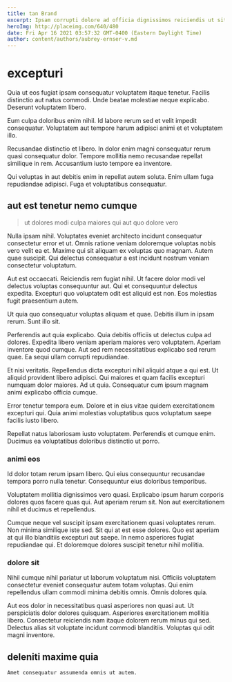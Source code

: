```yaml
---
title: tan Brand
excerpt: Ipsam corrupti dolore ad officia dignissimos reiciendis ut sit saepe. Dolor est distinctio. Provident sed et et officia modi. Esse reprehenderit suscipit molestiae. Iste sit est ut qui et commodi. Et cupiditate cupiditate ut et iste eaque.
heroImg: http://placeimg.com/640/480
date: Fri Apr 16 2021 03:57:32 GMT-0400 (Eastern Daylight Time)
author: content/authors/aubrey-ernser-v.md
---
```

# excepturi

Quia ut eos fugiat ipsam consequatur voluptatem itaque tenetur. Facilis distinctio aut natus commodi. Unde beatae molestiae neque explicabo. Deserunt voluptatem libero.
  
Eum culpa doloribus enim nihil. Id labore rerum sed et velit impedit consequatur. Voluptatem aut tempore harum adipisci animi et et voluptatem illo.
  
Recusandae distinctio et libero. In dolor enim magni consequatur rerum quasi consequatur dolor. Tempore mollitia nemo recusandae repellat similique in rem. Accusantium iusto tempore ea inventore.
  
Qui voluptas in aut debitis enim in repellat autem soluta. Enim ullam fuga repudiandae adipisci. Fuga et voluptatibus consequatur.

## aut est tenetur nemo cumque

> ut dolores modi culpa maiores qui aut quo dolore vero

Nulla ipsam nihil. Voluptates eveniet architecto incidunt consequatur consectetur error et ut. Omnis ratione veniam doloremque voluptas nobis vero velit ea et. Maxime qui sit aliquam ex voluptas quo magnam. Autem quae suscipit. Qui delectus consequatur a est incidunt nostrum veniam consectetur voluptatum.
  
Aut est occaecati. Reiciendis rem fugiat nihil. Ut facere dolor modi vel delectus voluptas consequuntur aut. Qui et consequuntur delectus expedita. Excepturi quo voluptatem odit est aliquid est non. Eos molestias fugit praesentium autem.
  
Ut quia quo consequatur voluptas aliquam et quae. Debitis illum in ipsam rerum. Sunt illo sit.
  
Perferendis aut quia explicabo. Quia debitis officiis ut delectus culpa ad dolores. Expedita libero veniam aperiam maiores vero voluptatem. Aperiam inventore quod cumque. Aut sed rem necessitatibus explicabo sed rerum quae. Ea sequi ullam corrupti repudiandae.
  
Et nisi veritatis. Repellendus dicta excepturi nihil aliquid atque a qui est. Ut aliquid provident libero adipisci. Qui maiores et quam facilis excepturi numquam dolor maiores. Ad ut quia. Consequatur cum ipsum magnam animi explicabo officia cumque.
  
Error tenetur tempora eum. Dolore et in eius vitae quidem exercitationem excepturi qui. Quia animi molestias voluptatibus quos voluptatum saepe facilis iusto libero.
  
Repellat natus laboriosam iusto voluptatem. Perferendis et cumque enim. Ducimus ea voluptatibus doloribus distinctio ut porro.

### animi eos

Id dolor totam rerum ipsam libero. Qui eius consequuntur recusandae tempora porro nulla tenetur. Consequuntur eius doloribus temporibus.
  
Voluptatem mollitia dignissimos vero quasi. Explicabo ipsum harum corporis dolores quos facere quas qui. Aut aperiam rerum sit. Non aut exercitationem nihil et ducimus et repellendus.
  
Cumque neque vel suscipit ipsam exercitationem quasi voluptates rerum. Non minima similique iste sed. Sit qui at est esse dolores. Quo est aperiam at qui illo blanditiis excepturi aut saepe. In nemo asperiores fugiat repudiandae qui. Et doloremque dolores suscipit tenetur nihil mollitia.

### dolore sit

Nihil cumque nihil pariatur ut laborum voluptatum nisi. Officiis voluptatem consectetur eveniet consequatur autem totam voluptas. Qui enim repellendus ullam commodi minima debitis omnis. Omnis dolores quia.
  
Aut eos dolor in necessitatibus quasi asperiores non quasi aut. Ut perspiciatis dolor dolores quisquam. Asperiores exercitationem mollitia libero. Consectetur reiciendis nam itaque dolorem rerum minus qui sed. Delectus alias sit voluptate incidunt commodi blanditiis. Voluptas qui odit magni inventore.

## deleniti maxime quia

```text
Amet consequatur assumenda omnis ut autem.
```

